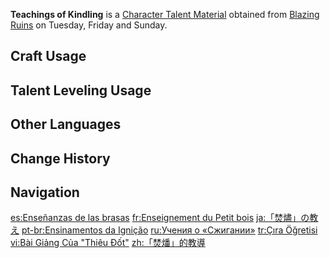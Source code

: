 {{Item Infobox
|id          = 104350
|image       = Item Teachings of Kindling.png
|type        = Character Talent Materials
|group2      = Talent Books
|invCategory = Character Development Items
|group       = Kindling Books
|quality     = 2
|description = Offering up kindling is the established rule of the [[Nation of Pyro]].<br>For something gained, something must be given. If you wish to obtain something, you must first pay the corresponding price, just like the offerings that should be made as kindling in the process of incineration.
|day1        = Tuesday
|day2        = Friday
|day3        = Sunday
|source1     = Blazing Ruins
|source2     = [[Parametric Transformer]]
|source3     = [[Chests]]
}}
'''Teachings of Kindling''' is a [[Character Talent Material]] obtained from [[Blazing Ruins]] on Tuesday, Friday and Sunday.

==Craft Usage==
{{Craft Usage}}

==Talent Leveling Usage==
{{Talent Leveling Usage}}

==Other Languages==
{{Other Languages
|en       = Teachings of Kindling
|zhs      = 「焚燔」的教导
|zhs_rm   = 
|zht      = 「焚燔」的教導
|zht_rm   = 
|zh_tl    = 
|ja       = 「焚燼」の教え
|ja_rm    = "Funjin" no Oshie
|ja_tl    = 
|ko       = 「소각」의 가르침
|ko_tl    = 
|es       = Enseñanzas de las brasas
|es_tl    = Teachings of Embers
|fr       = Enseignement du Petit bois
|fr_tl    = Teaching of Kindling
|ru       = Учения о «Сжигании»
|ru_tl    = Teachings of "Burning"
|th       = Teachings of Kindling
|vi       = Bài Giảng Của "Thiêu Đốt"
|vi_tl    = 
|de       = Lehren der „Verbrennung“
|de_tl    = Teachings of "Burning"
|id       = Teachings of Kindling
|pt       = Ensinamentos da Ignição
|pt_tl    = 
|tr       = Çıra Öğretisi
|tr_tl    = 
|it       = Insegnamenti della combustione
|it_tl    = 
}}

==Change History==
{{Change History|5.0}}

==Navigation==
{{Development Item Navbox|Character Talent Materials}}

[[es:Enseñanzas de las brasas]]
[[fr:Enseignement du Petit bois]]
[[ja:「焚燼」の教え]]
[[pt-br:Ensinamentos da Ignição]]
[[ru:Учения о «Сжигании»]]
[[tr:Çıra Öğretisi]]
[[vi:Bài Giảng Của "Thiêu Đốt"]]
[[zh:「焚燔」的教導]]
